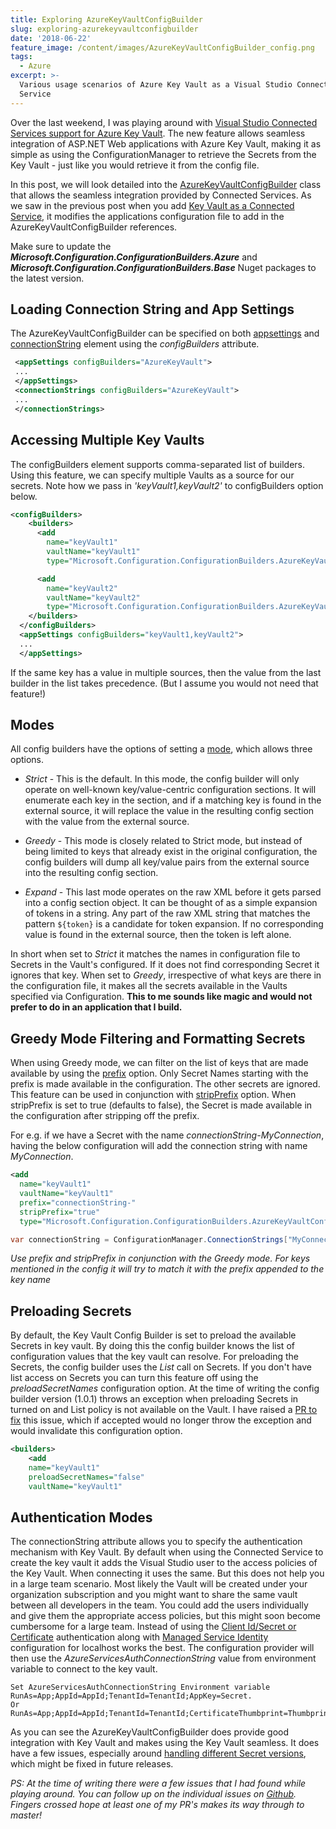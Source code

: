 ```yaml
---
title: Exploring AzureKeyVaultConfigBuilder
slug: exploring-azurekeyvaultconfigbuilder
date: '2018-06-22'
feature_image: /content/images/AzureKeyVaultConfigBuilder_config.png
tags:
  - Azure
excerpt: >-
  Various usage scenarios of Azure Key Vault as a Visual Studio Connected
  Service
---
```

Over the last weekend, I was playing around with [Visual Studio Connected Services support for Azure Key Vault](/blog/azure-key-vault-as-a-connected-service-in-visual-studio-2017/). The new feature allows seamless integration of ASP.NET Web applications with Azure Key Vault, making it as simple as using the ConfigurationManager to retrieve the Secrets from the Key Vault - just like you would retrieve it from the config file.

<ImageCard src="/content/images/AzureKeyVaultConfigBuilder_config.png" alt="" />

In this post, we will look detailed into the [AzureKeyVaultConfigBuilder](https://github.com/aspnet/MicrosoftConfigurationBuilders/tree/master/src/Azure) class that allows the seamless integration provided by Connected Services. As we saw in the previous post when you add [Key Vault as a Connected Service](/blog/azure-key-vault-as-a-connected-service-in-visual-studio-2017/), it modifies the applications configuration file to add in the AzureKeyVaultConfigBuilder references.

Make sure to update the **_Microsoft.Configuration.ConfigurationBuilders.Azure_** and **_Microsoft.Configuration.ConfigurationBuilders.Base_** Nuget packages to the latest version.

## Loading Connection String and App Settings

The AzureKeyVaultConfigBuilder can be specified on both [appsettings](https://msdn.microsoft.com/en-us/library/ms228154.aspx) and [connectionString](https://msdn.microsoft.com/en-us/library/bf7sd233\(v=vs.100\).aspx) element using the _configBuilders_ attribute.

```xml
 <appSettings configBuilders="AzureKeyVault">
 ...
 </appSettings>
 <connectionStrings configBuilders="AzureKeyVault">
 ...
 </connectionStrings>

```

## Accessing Multiple Key Vaults

The configBuilders element supports comma-separated list of builders. Using this feature, we can specify multiple Vaults as a source for our secrets. Note how we pass in _'keyVault1,keyVault2'_ to configBuilders option below.

```xml
<configBuilders>
    <builders>
      <add
        name="keyVault1"
        vaultName="keyVault1"
        type="Microsoft.Configuration.ConfigurationBuilders.AzureKeyVaultConfigBuilder, Microsoft.Configuration.ConfigurationBuilders.Azure, Version=1.0.0.0, Culture=neutral" />

      <add
        name="keyVault2"
        vaultName="keyVault2"
        type="Microsoft.Configuration.ConfigurationBuilders.AzureKeyVaultConfigBuilder, Microsoft.Configuration.ConfigurationBuilders.Azure, Version=1.0.0.0, Culture=neutral" />
    </builders>
  </configBuilders>
  <appSettings configBuilders="keyVault1,keyVault2">
  ...
  </appSettings>

```

If the same key has a value in multiple sources, then the value from the last builder in the list takes precedence. (But I assume you would not need that feature!)

## Modes

All config builders have the options of setting a [mode](https://github.com/aspnet/MicrosoftConfigurationBuilders#mode), which allows three options.

-   _Strict_ - This is the default. In this mode, the config builder will only operate on well-known key/value-centric configuration sections. It will enumerate each key in the section, and if a matching key is found in the external source, it will replace the value in the resulting config section with the value from the external source.

-   _Greedy_ - This mode is closely related to Strict mode, but instead of being limited to keys that already exist in the original configuration, the config builders will dump all key/value pairs from the external source into the resulting config section.

-   _Expand_ - This last mode operates on the raw XML before it gets parsed into a config section object. It can be thought of as a simple expansion of tokens in a string. Any part of the raw XML string that matches the pattern `${token}` is a candidate for token expansion. If no corresponding value is found in the external source, then the token is left alone.

In short when set to _Strict_ it matches the names in configuration file to Secrets in the Vault's configured. If it does not find corresponding Secret it ignores that key. When set to _Greedy_, irrespective of what keys are there in the configuration file, it makes all the secrets available in the Vaults specified via Configuration. **This to me sounds like magic and would not prefer to do in an application that I build.**

## Greedy Mode Filtering and Formatting Secrets

When using Greedy mode, we can filter on the list of keys that are made available by using the [prefix](https://github.com/aspnet/MicrosoftConfigurationBuilders#prefix) option. Only Secret Names starting with the prefix is made available in the configuration. The other secrets are ignored. This feature can be used in conjunction with [stripPrefix](https://github.com/aspnet/MicrosoftConfigurationBuilders#stripprefix) option. When stripPrefix is set to true (defaults to false), the Secret is made available in the configuration after stripping off the prefix.

For e.g. if we have a Secret with the name _connectionString-MyConnection_, having the below configuration will add the connection string with name _MyConnection_.

```xml
<add
  name="keyVault1"
  vaultName="keyVault1"
  prefix="connectionString-"
  stripPrefix="true"
  type="Microsoft.Configuration.ConfigurationBuilders.AzureKeyVaultConfigBuilder, Microsoft.Configuration.ConfigurationBuilders.Azure, Version=1.0.0.0, Culture=neutral" />

```
```csharp
var connectionString = ConfigurationManager.ConnectionStrings["MyConnection"];

```

_Use prefix and stripPrefix in conjunction with the Greedy mode. For keys mentioned in the config it will try to match it with the prefix appended to the key name_

## Preloading Secrets

By default, the Key Vault Config Builder is set to preload the available Secrets in key vault. By doing this the config builder knows the list of configuration values that the key vault can resolve. For preloading the Secrets, the config builder uses the _List_ call on Secrets. If you don't have list access on Secrets you can turn this feature off using the _preloadSecretNames_ configuration option. At the time of writing the config builder version (1.0.1) throws an exception when preloading Secrets in turned on and List policy is not available on the Vault. I have raised a [PR to fix](https://github.com/aspnet/MicrosoftConfigurationBuilders/pull/24) this issue, which if accepted would no longer throw the exception and would invalidate this configuration option.

```xml
<builders>
    <add
    name="keyVault1"
    preloadSecretNames="false"
    vaultName="keyVault1"

```

## Authentication Modes

The connectionString attribute allows you to specify the authentication mechanism with Key Vault. By default when using the Connected Service to create the key vault it adds the Visual Studio user to the access policies of the Key Vault. When connecting it uses the same. But this does not help you in a large team scenario. Most likely the Vault will be created under your organization subscription and you might want to share the same vault between all developers in the team. You could add the users individually and give them the appropriate access policies, but this might soon become cumbersome for a large team. Instead of using the [Client Id/Secret or Certificate](/blog/authenticating-a-client-application-with-azure-key-vault/) authentication along with [Managed Service Identity](/blog/authenticating-with-azure-key-vault-using-managed-service-identity/) configuration for localhost works the best. The configuration provider will then use the _AzureServicesAuthConnectionString_ value from environment variable to connect to the key vault.

```text
Set AzureServicesAuthConnectionString Environment variable
RunAs=App;AppId=AppId;TenantId=TenantId;AppKey=Secret.
Or
RunAs=App;AppId=AppId;TenantId=TenantId;CertificateThumbprint=Thumbprint;CertificateStoreLocation=CurrentUser

```

As you can see the AzureKeyVaultConfigBuilder does provide good integration with Key Vault and makes using the Key Vault seamless. It does have a few issues, especially around [handling different Secret versions](https://github.com/aspnet/MicrosoftConfigurationBuilders/issues/20), which might be fixed in future releases.

_PS: At the time of writing there were a few issues that I had found while playing around. You can follow up on the individual issues on [Github](https://github.com/aspnet/MicrosoftConfigurationBuilders/issues?utf8=%E2%9C%93&q=is%3Aissue+author%3Arahulpnath+). Fingers crossed hope at least one of my PR's makes its way through to master!_
